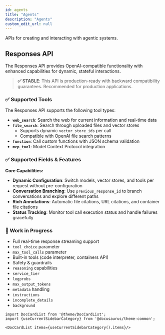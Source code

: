 ```yaml
---
id: agents
title: "Agents"
description: "Agents"
custom_edit_url: null
---
```




APIs for creating and interacting with agentic systems.

## Responses API

The Responses API provides OpenAI-compatible functionality with enhanced capabilities for dynamic, stateful interactions.

> **✅ STABLE**: This API is production-ready with backward compatibility guarantees. Recommended for production applications.

### ✅ Supported Tools

The Responses API supports the following tool types:

- **`web_search`**: Search the web for current information and real-time data
- **`file_search`**: Search through uploaded files and vector stores
  - Supports dynamic `vector_store_ids` per call
  - Compatible with OpenAI file search patterns
- **`function`**: Call custom functions with JSON schema validation
- **`mcp_tool`**: Model Context Protocol integration

### ✅ Supported Fields & Features

**Core Capabilities:**
- **Dynamic Configuration**: Switch models, vector stores, and tools per request without pre-configuration
- **Conversation Branching**: Use `previous_response_id` to branch conversations and explore different paths
- **Rich Annotations**: Automatic file citations, URL citations, and container file citations
- **Status Tracking**: Monitor tool call execution status and handle failures gracefully

### 🚧 Work in Progress

- Full real-time response streaming support
- `tool_choice` parameter
- `max_tool_calls` parameter
- Built-in tools (code interpreter, containers API)
- Safety & guardrails
- `reasoning` capabilities
- `service_tier`
- `logprobs`
- `max_output_tokens`
- `metadata` handling
- `instructions`
- `incomplete_details`
- `background`



```mdx-code-block
import DocCardList from '@theme/DocCardList';
import {useCurrentSidebarCategory} from '@docusaurus/theme-common';

<DocCardList items={useCurrentSidebarCategory().items}/>
```
